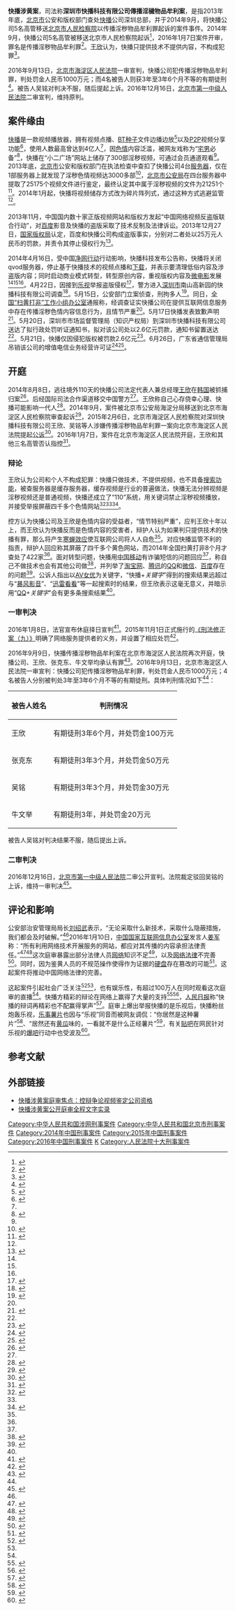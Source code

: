 {{NoteTA
|G1=IT
|1=zh-tw:影片;zh-cn:视频;
}}
{{Infobox criminal case
|名称=深圳市快播科技有限公司傳播淫穢物品牟利案
|又名=快播涉黄案
|英语=
|图片=
|图片大小=<!--只写图片宽度的像素数即可，无需添加px-->
|图片说明=
|案件背景=
|公诉机构=北京市海淀区人民检察院
|公诉日期=2015年2月6日
|被告人员=[[王欣_(1980年)|王欣]]等4人
|公诉罪名=[[传播淫秽物品牟利罪|传播淫秽物品牟利罪]]
|审理法院=北京市海淀区人民法院
|宣判日期=2016年9月13日<br>2016年12月16日
|宣判结果=快播公司处罚金1000万人民币<br>4名被告人获3年至3年6个月不等的有期徒刑
|调查机构=[[北京市公安局|北京市公安局]]
|相关证人=
}}
'''快播涉黄案'''，司法称'''深圳市快播科技有限公司傳播淫穢物品牟利案'''，是指2013年年底，[[北京市|北京市]]公安和版权部门查处[[快播|快播]]公司深圳总部，并于2014年9月，将快播公司5名高管移送[[北京市人民检察院列表|北京市人民检察院]]以传播淫秽物品牟利罪起诉的案件事件。2014年9月，快播公司5名高管被移送北京市人民检察院起诉<ref name=":3">{{Cite web|url = http://zqb.cyol.com/html/2014-09/25/nw.D110000zgqnb_20140925_5-03.htm|title = 快播公司涉黄案已 移送检察院审查起诉|accessdate = |author = |date = 2014年9月25日|publisher = 中国青年报|archive-date = 2016年2月2日|archive-url = https://web.archive.org/web/20160202043646/http://zqb.cyol.com/html/2014-09/25/nw.D110000zgqnb_20140925_5-03.htm|dead-url = no}}</ref>，2016年1月7日案件开审，罪名是传播淫秽物品牟利罪<ref name=":4">{{Cite web|url = http://www.bjnews.com.cn/news/2016/01/07/390706.html|title = 快播涉黄案今开审 CEO王欣否认指控|accessdate = |author = |date = 2016-01-07|publisher = 新京报|archive-date = 2019-09-27|archive-url = https://web.archive.org/web/20190927202057/http://www.bjnews.com.cn/news/2016/01/07/390706.html|dead-url = no}}</ref>。[[王欣_(1980年)|王欣]]认为，快播只提供技术不提供内容，不构成犯罪<ref name=":11">{{Cite web|url = http://www.js.xinhuanet.com/2016-01/08/c_1117706725.htm|title = 快播涉黄案开庭 CEO王欣等4名被告否认犯罪|accessdate = |author = 新华网-北京晨报|date = 2016年1月8日|publisher = 新华网|archive-url = https://web.archive.org/web/20160202044846/http://www.js.xinhuanet.com/2016-01/08/c_1117706725.htm|archive-date = 2016年2月2日|dead-url = yes}}</ref>。

2016年9月13日，[[北京市海淀区人民法院|北京市海淀区人民法院]]一审宣判，快播公司犯传播淫秽物品牟利罪，判处罚金人民币1000万元；而4名被告人则获3年至3年6个月不等的有期徒刑<ref name="宣判">{{Cite web|url = http://www.cankaoxiaoxi.com/society/20160913/1303133.shtml?sg_news|title = 快播涉黄案一审宣判：王欣被判刑3年6个月罚100万|accessdate = |author = 中国新闻网|date = 2016年9月13日|publisher = 参考消息网|archive-date = 2017年3月5日|archive-url = https://web.archive.org/web/20170305024524/http://www.cankaoxiaoxi.com/society/20160913/1303133.shtml?sg_news|dead-url = no}}</ref>。被告人吴铭对判决不服，随后提起上诉。2016年12月16日，[[北京市第一中级人民法院|北京市第一中级人民法院]]二审宣判，维持原判。

==案件缘由==
[[快播|快播]]是一款视频播放器，拥有视频点播、[[BT种子|BT种子]]文件边播边放<ref>{{Cite web|url = http://news.163.com/14/0502/08/9R7P614Q00014AED.html|title = 快播新浪涉黄被查：互联网底线将提高|accessdate = |author = 东方早报|date = 2014-05-02|publisher = 网易|archive-date = 2019-09-19|archive-url = https://web.archive.org/web/20190919113540/http://news.163.com/14/0502/08/9R7P614Q00014AED.html|dead-url = no}}</ref>以及[[P2p|P2P]]视频分享功能<ref name=":1">{{Cite web|url = http://news.xinhuanet.com/legal/2014-09/24/c_1112613465.htm|title = 快播涉黄案调查：一个“超牛”网站何以走向覆灭？|accessdate = |author = |date = 2014年9月24日|publisher = 新华网|archive-date = 2015年4月19日|archive-url = https://web.archive.org/web/20150419160117/http://news.xinhuanet.com/legal/2014-09/24/c_1112613465.htm|dead-url = no}}</ref>，使用人数最高曾达到4亿人<ref name=":1" />，因[[色情|色情]]内容泛滥，被网友戏称为“[[宅男|宅男]]必备”<ref name=":0">{{Cite web|url = http://news.xinhuanet.com/2014-04/17/c_1110292242.htm|title = 快播为何突然关闭服务器？涉黄现象早受诟病|accessdate = |author = |date = 2014年4月17日|publisher = 新华网|archive-date = 2014年10月1日|archive-url = https://web.archive.org/web/20141001210229/http://news.xinhuanet.com/2014-04/17/c_1110292242.htm|dead-url = no}}</ref>，快播在“小二广场”网站上储存了300部淫秽视频，可通过会员通道观看<ref name=":1" />。2013年底，[[北京市|北京市]]公安和版权部门在执法检查中查扣了快播公司4台[[服务器|服务器]]，仅在1部服务器上就发现了淫秽色情视频达3000多部<ref>{{Cite web|url = http://hn.cnr.cn/hngbit/201405/t20140516_515522513.shtml|title = "看片神器"快播涉黄被查 多名员工被刑拘|accessdate = |author = |date = 2014-05-16|publisher = 央广网|archive-date = 2016-03-06|archive-url = https://web.archive.org/web/20160306205111/http://hn.cnr.cn/hngbit/201405/t20140516_515522513.shtml|dead-url = no}}</ref>，[[北京市公安局|北京市公安局]]在四台服务器中提取了25175个视频文件进行鉴定，最终认定其中属于淫秽视频的文件为21251个<ref name=":5">{{Cite web|url = http://d.youth.cn/shrgch/201601/t20160107_7501492.htm|title = 快播公司涉黄牟利案一审开庭 淫秽视频文件为21251个|accessdate = |author = 央广网|date = 2016-01-07|publisher = 中国青年网|archive-date = 2019-09-27|archive-url = https://web.archive.org/web/20190927052308/http://d.youth.cn/shrgch/201601/t20160107_7501492.htm|dead-url = no}}</ref>。2014年1月起，快播将视频储存方式改为碎片阵列式，通过这种方式逃避监管<ref name=":1" />。

2013年11月，中国国内数十家正版视频网站和版权方发起“中国网络视频反盗版联合行动”，对[[百度|百度]]影音及快播的盗版采取了技术反制及法律诉讼。2013年12月27日，[[国家版权局|国家版权局]]认定，百度和快播公司构成盗版事实，分别对二者处以25万元人民币的罚款，并责令其停止侵权行为<ref name=chuyu>{{Cite web  |url =http://user.guancha.cn/main/content?id=6777  |title =快播王欣出狱一个月后首发微博，网友高呼王者归来  |author =  |date =2018-03-02  |publisher =观察者网  |language =  |accessdate =  |quote =  |archive-date =2019-10-19  |archive-url =https://web.archive.org/web/20191019111952/http://user.guancha.cn/main/content?id=6777  |dead-url =no  }}</ref>。

2014年4月16日，受中国[[扫黄打非·净网2014|净网行动]]行动影响，快播科技发布公告称，快播将关闭qvod服务器，停止基于快播技术的视频点播和[[下载|下载]]，并表示要清理低俗内容及涉盗版内容；同时启动商业模式转型，转型原创内容，重视版权内容及[[微电影|微电影]]发展<ref name=":1" /><ref name=":0" /><ref name=chuyu/>。4月22日，因接到[[乐视|乐视]]举报盗版侵权<ref>{{Cite web|url = http://tech.163.com/api/16/0108/20/BCR7QT8R000915BF.html|title = 贾跃亭回应举报快播：系盗版侵权投诉与涉黄无关|accessdate = |author = |date = 2016-01-08|publisher = 网易|archive-date = 2019-10-13|archive-url = https://web.archive.org/web/20191013030155/http://tech.163.com/api/16/0108/20/BCR7QT8R000915BF.html|dead-url = no}}</ref>，警方进入[[深圳市|深圳市]]南山高新园的快播科技有限公司调查<ref>{{Cite web|url = http://www.bjnews.com.cn/news/2014/04/22/314082.html|title = 快播辟谣公司被“端窝” 深圳公安称快播“涉黄”|accessdate = |author = |date = 2014-04-22|publisher = 新京报|archive-date = 2020-02-05|archive-url = https://web.archive.org/web/20200205035421/http://www.bjnews.com.cn/news/2014/04/22/314082.html|dead-url = no}}</ref>。5月15日，公安部门立案侦查，刑拘多人<ref>{{Cite web|url = http://cswbszb.chinajilin.com.cn/html/2014-05/15/content_76366.htm?div=-1|title = 快播公司涉黄被查处 相关人员已被刑拘|accessdate = |author = |date = 2014年5月15日|publisher = 城市晚报|archive-url = https://web.archive.org/web/20160131214114/http://cswbszb.chinajilin.com.cn/html/2014-05/15/content_76366.htm?div=-1|archive-date = 2016年1月31日|dead-url = yes}}</ref>。同日，[[全国“扫黄打非”工作小组办公室|全国“扫黄打非”工作小组办公室]]通报称，经调查证实快播公司在提供互联网信息服务中存在传播淫秽色情内容信息行为，且情节严重<ref name=chuyu/>。5月17日快播发表致歉声明<ref>{{Cite web|url = http://it.people.com.cn/n/2014/0519/c1009-25035197.html|title = 快播就涉黄致歉 官网只剩一则公告|accessdate = |author = |date = 2014年5月19日|publisher = 人民网|archive-date = 2016年3月4日|archive-url = https://web.archive.org/web/20160304082614/http://it.people.com.cn/n/2014/0519/c1009-25035197.html|dead-url = no}}</ref>。5月20日，深圳市市场监督管理局（知识产权局）到深圳市快播科技有限公司送达了拟行政处罚听证通知书，拟对该公司处以2.6亿元罚款，通知书留置送达<ref name=chuyu/>。5月21日，快播仅因侵犯版权被罚款2.6亿元<ref>{{Cite web|url = http://www.legaldaily.com.cn/legal_case/content/2014-05/22/content_5539861.htm?node=33812|title = 持续盗版涉黄无视行政处罚 快播公司屡教不改面临2.6亿元罚款|accessdate = |author = |date = 2014-05-22|publisher = 法制网|archive-date = 2016-02-01|archive-url = https://web.archive.org/web/20160201122626/http://www.legaldaily.com.cn/legal_case/content/2014-05/22/content_5539861.htm?node=33812|dead-url = no}}</ref>。6月26日，广东省通信管理局吊销该公司的增值电信业务经营许可证<ref>{{Cite web|url = http://legal.china.com.cn/2014-06/27/content_32793740.htm|title = 快播涉黄被吊销经营许可罚款2.6亿元 即时生效|accessdate = |author = 羊城晚报|date = 2014-06-27|publisher = 中国网|archive-date = 2016-02-01|archive-url = https://web.archive.org/web/20160201024206/http://legal.china.com.cn/2014-06/27/content_32793740.htm|dead-url = no}}</ref><ref>{{Cite web|url =http://www.chuban.cc/hw/cm/zx/zh/201409/t20140925_159479.html|title =快播涉黄案已依法移送检察机关审查起诉|accessdate =|author =中国新闻出版报|date =2014年9月25日|publisher =中国出版网|deadurl =yes|archiveurl =https://web.archive.org/web/20160130132229/http://www.chuban.cc/hw/cm/zx/zh/201409/t20140925_159479.html|archivedate =2016年1月30日}}</ref>。

== 开庭 ==
{{Wikisourcehas|北京市海淀区人民法院（2015）海刑初字第512号刑事判决书|北京市第一中级人民法院（2016）京01刑终第592号刑事裁定书}}
2014年8月8日，逃往境外110天的快播公司法定代表人兼总经理[[王欣_(1980年)|王欣]]在[[韩国|韩国]]被抓捕归案<ref name=":11">{{Cite web|url = http://www.js.xinhuanet.com/2016-01/08/c_1117706725.htm|title = 快播涉黄案开庭 CEO王欣等4名被告否认犯罪|accessdate = |author = 新华网-北京晨报|date = 2016年1月8日|publisher = 新华网|archive-url = https://web.archive.org/web/20160202044846/http://www.js.xinhuanet.com/2016-01/08/c_1117706725.htm|archive-date = 2016年2月2日|dead-url = yes}}</ref>。后经国际司法合作渠道移交中国警方<ref name=chuyu/>。王欣称自己心存侥幸心理、快播可能影响一代人<ref name=":2">{{Cite web|url = http://legal.people.com.cn/n/2014/0924/c42510-25728450.html|title = 快播CEO王欣对犯罪事实供认不讳 哽咽反思|accessdate = |author = |date = 2014年9月24日|publisher = 人民网|archive-date = 2020年2月19日|archive-url = https://web.archive.org/web/20200219171954/http://legal.people.com.cn/n/2014/0924/c42510-25728450.html|dead-url = no}}</ref>。2014年9月，案件被北京市公安局海淀分局移送到北京市海淀区人民检察院审查起诉<ref name=":34">{{Cite web|url = http://zqb.cyol.com/html/2014-09/25/nw.D110000zgqnb_20140925_5-03.htm|title = 快播公司涉黄案已 移送检察院审查起诉|accessdate = |author = |date = 2014年9月25日|publisher = 中国青年报|archive-date = 2016年2月2日|archive-url = https://web.archive.org/web/20160202043646/http://zqb.cyol.com/html/2014-09/25/nw.D110000zgqnb_20140925_5-03.htm}}</ref>，2015年2月6日，北京市海淀区人民检察院对深圳快播科技有限公司王欣、吴铭等人涉嫌传播淫秽物品牟利罪一案向北京市海淀区人民法院提起[[公诉|公诉]]<ref>{{Cite web|url = http://www.chinanews.com/fz/2015/02-06/7042829.shtml|title = 快播4名主管人员涉嫌传播淫秽物品牟利罪被公诉|accessdate = |author = |date = 2015年2月6日|publisher = 中国新闻网|archive-date = 2019年10月8日|archive-url = https://web.archive.org/web/20191008062448/http://www.chinanews.com/fz/2015/02-06/7042829.shtml|dead-url = no}}</ref>。2016年1月7日，案件在北京市海淀区人民法院开庭，王欣和其他三名高管否认指控<ref name=":44">{{Cite web|url = http://www.bjnews.com.cn/news/2016/01/07/390706.html|title = 快播涉黄案今开审 CEO王欣否认指控|accessdate = |author = |date = 2016-01-07|publisher = 新京报|archive-date = 2019-09-27|archive-url = https://web.archive.org/web/20190927202057/http://www.bjnews.com.cn/news/2016/01/07/390706.html}}</ref>。

=== 辩论 ===
王欣认为公司和个人不构成犯罪：快播只做技术，不提供视频，也不具备[[搜索引擎|搜索功能]]，被查服务器是缓存服务器，缓存视频是行业的普遍做法，快播无法分辨视频是淫秽视频还是普通视频，快播还成立了“110”系统，用关键词禁止淫秽视频播放，并接受举报屏蔽四千多个色情网站<ref name=":11">{{Cite web|url = http://www.js.xinhuanet.com/2016-01/08/c_1117706725.htm|title = 快播涉黄案开庭 CEO王欣等4名被告否认犯罪|accessdate = |author = 新华网-北京晨报|date = 2016年1月8日|publisher = 新华网|archive-url = https://web.archive.org/web/20160202044846/http://www.js.xinhuanet.com/2016-01/08/c_1117706725.htm|archive-date = 2016年2月2日|dead-url = yes}}</ref><ref name=":5" /><ref name=":7">{{Cite web|url = http://epaper.bjnews.com.cn/html/2016-01/09/content_617527.htm?div=-1|title = 快播CEO王欣被建议判刑10年以上|accessdate = |author = |date = 2016年1月9日|publisher = 新京报|archive-date = 2020年8月14日|archive-url = https://web.archive.org/web/20200814202507/http://epaper.bjnews.com.cn/html/2016-01/09/content_617527.htm?div=-1|dead-url = no}}</ref>。

控方认为快播公司及王欣是色情内容的受益者，“情节特别严重”，应判王欣十年以上，而王欣认为快播反而是色情内容的受害者，辩护人认为如果判只提供技术的快播有罪，那么将产生[[寒蝉效应|寒蝉效应]]使互联网公司将人人自危<ref name=":7" />。对应快播监管不利的指责，辩护人回应称其屏蔽了四千多个黄色网站，而2014年全国扫黄打非8个月才查处了422家<ref name=":7" />。面对转型问题，快播用[[中国移动|中国移动]]有诈骗短信的问题回应<ref name=":7" />，称自己不做技术也会有其他公司做<ref name=":8">{{Cite web|url = http://news.xinhuanet.com/info/2016-01/09/c_134992821.htm?origurl=yes|title = 快播案鉴黄师：一天最多能看800多部视频|accessdate = |author = 京华时报|date = 2016年1月9日|publisher = 新华网|archive-date = 2016年2月2日|archive-url = https://web.archive.org/web/20160202072921/http://news.xinhuanet.com/info/2016-01/09/c_134992821.htm?origurl=yes|dead-url = no}}</ref>，并列举了[[淘宝网|淘宝网]]、[[腾讯|腾讯]]的[[腾讯QQ|QQ]]和[[微信|微信]]、[[百度云|百度]]存在的问题<ref>{{Cite web|url = http://news.sina.com.cn/o/2016-01-09/doc-ifxnkvtn9653013.shtml|title = 法学家这样分析快播涉黄案 建议引入专家证人|accessdate = |author = |date = 2016-01-09|publisher = 新浪|archive-date = 2019-10-01|archive-url = https://web.archive.org/web/20191001005924/http://news.sina.com.cn/o/2016-01-09/doc-ifxnkvtn9653013.shtml|dead-url = no}}</ref>。公诉人指出以[[AV女优|AV女优]]为关键字，“快播+''关键字''”得到的搜索结果远超过与“[[暴风影音|暴风影音]]”、“[[迅雷看看|迅雷看看]]”等一起搜索时的结果，但王欣表示这毫无意义，并暗示用“[[QQ|QQ]]+''关键字''”会有更多条搜索结果<ref name=":8" />。

=== 一审判决 ===
2016年1月8日，法官宣布休庭择日宣判<ref>{{Cite web|url = http://news.cntv.cn/2016/01/10/VIDE27UkmkkJ1TB0U7OrQMKY160110.shtml|title = [晨光新视界]快播涉黄案：被告拒绝认罪 法院将择期宣判|accessdate = |author = |date = 2016年1月10日|publisher = 央视网|archive-date = 2019年10月6日|archive-url = https://web.archive.org/web/20191006014328/http://news.cntv.cn/2016/01/10/VIDE27UkmkkJ1TB0U7OrQMKY160110.shtml|dead-url = no}}</ref>。2015年11月1日正式施行的[[中华人民共和国刑法|《刑法修正案（九）》]]明确了网络服务提供者的义务，并设置了相应处罚<ref>{{Cite web|url = http://epaper.tianjinwe.com/tjrb/tjrb/2016-01/21/content_7406382.htm|title = 以快播案为视角看违法与技术的边界|accessdate = |author = |date = 2016年1月21日|publisher = 天津日报|archive-url = https://web.archive.org/web/20160129011444/http://epaper.tianjinwe.com/tjrb/tjrb/2016-01/21/content_7406382.htm|archive-date = 2016-01-29|dead-url = yes}}</ref>。

2016年9月9日，快播传播淫秽物品牟利案在北京市海淀区人民法院再次开庭，快播公司、王欣、张克东、牛文举均承认有罪<ref>{{Cite web|url=http://news.ifeng.com/a/20160909/49943572_0.shtml|title=快播涉黄案时隔8月后再审 王欣等3名高管当庭认罪|accessdate=2016-09-09|work=news.ifeng.com|archive-date=2019-10-01|archive-url=https://web.archive.org/web/20191001073056/http://news.ifeng.com/a/20160909/49943572_0.shtml|dead-url=no}}</ref>。2016年9月13日，北京市海淀区人民法院一审宣判：快播公司犯传播淫秽物品牟利罪，判处罚金人民币1000万元；4名被告人分别被判处3年至3年6个月不等的有期徒刑。具体判刑情况如下<ref name="宣判" />：
{| class="wikitable"
|-
! 被告人姓名 !! 判刑情况
|-
| 王欣 || 有期徒刑3年6个月，并处罚金100万元
|-
| 张克东 || 有期徒刑3年3个月，并处罚金50万元
|-
| 吴铭 || 有期徒刑3年3个月，并处罚金30万元
|-
| 牛文举 || 有期徒刑3年，并处罚金20万元
|}
被告人吴铭对判决结果不服，随后提出上诉。

=== 二审判决 ===
2016年12月16日，[[北京市第一中级人民法院|北京市第一中级人民法院]]二审公开宣判。法院裁定驳回吴铭的上诉，维持一审判决<ref>{{Cite web|url=http://www.chinanews.com/sh/2016/12-16/8095812.shtml|title=快播传播淫秽物品牟利案二审宣判 驳回上诉维持原判-中新网|accessdate=2016-12-17|last=chinanews|work=www.chinanews.com|archive-date=2019-09-21|archive-url=https://web.archive.org/web/20190921195511/http://www.chinanews.com/sh/2016/12-16/8095812.shtml|dead-url=no}}</ref>。

== 评论和影响 ==
公安部治安管理局局长[[刘绍武|刘绍武]]表示，“无论采取什么新技术，采取什么隐蔽措施，我们都会及时破解。”<ref name=":2" />2016年1月10日，[[中国国家互联网信息办公室|中国国家互联网信息办公室]]发言人[[姜军|姜军]]称：“所有利用网络技术开展服务的网站，都应对其传播的内容承担法律责任。”<ref>{{Cite web|url = http://www.bjnews.com.cn/news/2016/01/10/390985.html|title = 网信办谈“快播”案：所有网站都应对传播内容承担法律责任|accessdate = |author = |date = 2016-01-10|publisher = 新京报|archive-date = 2019-10-03|archive-url = https://web.archive.org/web/20191003230645/http://www.bjnews.com.cn/news/2016/01/10/390985.html|dead-url = no}}</ref><ref>{{Cite web|url = http://guancha.gmw.cn/2016-01/10/content_18436606.htm|title = 快播案为互联网法治补上一课|accessdate = |author = |date = 2016-01-10|publisher = 光明网|archive-date = 2019-10-03|archive-url = https://web.archive.org/web/20191003164904/http://guancha.gmw.cn/2016-01/10/content_18436606.htm|dead-url = no}}</ref>这次庭审暴露出部分法律人员[[互联网|网络]]知识不足<ref>{{Cite web|url = http://tech.qq.com/a/20160110/018831.htm|title = 快播涉黄案最应该反思什么？|accessdate = |author = |date = 2016年1月10日|publisher = 腾讯网|archive-date = 2019年12月5日|archive-url = https://web.archive.org/web/20191205220843/https://tech.qq.com/a/20160110/018831.htm|dead-url = no}}</ref>，以及[[网络法律|网络法律]]不完善<ref>{{Cite web|url = http://dzb.fawan.com/html/2016-01/10/content_590428.htm|title = 直播“快播案” 看清“罪与罚”|accessdate = |author = |date = 2016-01-10|publisher = 法制晚报|archive-url = https://web.archive.org/web/20160131230150/http://dzb.fawan.com/html/2016-01/10/content_590428.htm|archive-date = 2016-01-31|dead-url = yes}}</ref>。同时，因为鉴黄人员的不规范操作使得作为证据的[[硬盘|硬盘]]存在篡改的可能<ref>{{Cite web|url = http://tech.163.com/16/0110/02/BCUF7SIT000915BF.html|title = 易勺汇:快播案辩护人都是段子手 CES中国厂商扎堆|accessdate = |author = |date = 2016-01-10|publisher = 网易|archive-date = 2019-10-01|archive-url = https://web.archive.org/web/20191001073127/http://tech.163.com/16/0110/02/BCUF7SIT000915BF.html|dead-url = no}}</ref>。这起案件将推动中国网络法律的完善。

这起案件引起社会广泛关注<ref name=":10">{{Cite web|url = http://mt.sohu.com/20160114/n434524865.shtml|title = 思考：快播案之后 谁为流媒体涉黄收场？|accessdate = |author = |date = 2016-01-14|publisher = 搜狐|archive-date = 2016-02-01|archive-url = https://web.archive.org/web/20160201134830/http://mt.sohu.com/20160114/n434524865.shtml|dead-url = no}}</ref><ref name=":6" />，也有娱乐性，有超过100万人在同时观看这次庭审的直播<ref name=":10" />。快播方精彩的辩论在网络上赢得了大量的支持<ref>{{Cite web|url = http://china.huanqiu.com/article/2016-01/8349829.html|title = 快播在法庭上的反击，你回答的了吗？|accessdate = |author = |date = 2016-01-10|publisher = 环球时报|archive-date = 2016-03-03|archive-url = https://web.archive.org/web/20160303000038/http://china.huanqiu.com/article/2016-01/8349829.html|dead-url = no}}</ref><ref name=":6">{{Cite web|url =http://news.cyol.com/content/2016-01/14/content_12077348.htm|title =【舆情头条】快播案“挖”走了多少人的“心头肉”？|accessdate =|author =|date =2016-01-14|publisher =中青在线|deadurl =yes|archiveurl =https://web.archive.org/web/20160202084351/http://news.cyol.com/content/2016-01/14/content_12077348.htm|archivedate =2016-02-02|df =}}</ref>，[[人民日报|人民日报]]称“快播的辩词再精彩也不配赢得掌声”<ref>{{Cite web|url = http://www.sc.xinhuanet.com/content/2016-01/10/c_1117724064.htm|title = 人民日报：快播的辩词再精彩也不配赢得掌声|accessdate = |author = 人民网/人民日报|date = 2016-01-10|publisher = 新华网|archive-url = https://web.archive.org/web/20160201021046/http://www.sc.xinhuanet.com/content/2016-01/10/c_1117724064.htm|archive-date = 2016-02-01|dead-url = yes}}</ref>。庭审上爆出举报快播的是乐视后，快播粉丝炮轰乐视，[[乐事|乐事]][[薯片|薯片]]也因与“乐视”同音而被网友调侃：“你居然是这种薯片”<ref name="快播庭审 网友嗨了">{{Cite web|url = http://tech.qq.com/a/20160108/061221.htm|title = 快播庭审 网友嗨了：乐事躺枪 贴吧被爆|accessdate = |author = |date = 2016年1月8日|publisher = 腾讯网|archive-date = 2019年12月8日|archive-url = https://web.archive.org/web/20191208022246/https://tech.qq.com/a/20160108/061221.htm|dead-url = no}}</ref>、“居然还有[[黄瓜|黄瓜]]味的，一看就不是什么正经薯片”<ref>{{Cite web|url = http://mt.sohu.com/20160110/n434043569.shtml|title = 拒吃乐事薯片的理由|accessdate = |author = |date = 2016-01-10|publisher = 搜狐|archive-date = 2016-03-05|archive-url = https://web.archive.org/web/20160305011338/http://mt.sohu.com/20160110/n434043569.shtml|dead-url = no}}</ref>，有关[[百度贴吧|贴吧]]在网民针对乐视的[[爆吧|爆吧]]行动中也受波及<ref>{{cite news  | title = 乐视否认举报快播 连累薯片乐事贴吧被爆  | website = 南方网  | url = http://news.southcn.com/community/content/2016-01/09/content_140475315.htm  | accessdate = 2016-01-13  | date = 2016-01-09  | author = 刘璐  | archive-date = 2019-09-23  | archive-url = https://web.archive.org/web/20190923163851/http://news.southcn.com/community/content/2016-01/09/content_140475315.htm  | dead-url = no  }}</ref>。

== 参考文献 ==
{{Reflist|30em}}

== 外部链接 ==
* [http://world.hebnews.cn/2016-01/09/content_5274871.htm 快播涉黄案庭审焦点：控辩争论视频鉴定公司资格] {{Wayback|url=http://world.hebnews.cn/2016-01/09/content_5274871.htm |date=20190925201146 }}
* [http://tech.qq.com/a/20160108/062986.htm 快播涉黄案公开庭审全程文字实录]{{Wayback|url=http://tech.qq.com/a/20160108/062986.htm |date=20191209005514 }}

[[Category:中华人民共和国涉网刑事案件|Category:中华人民共和国涉网刑事案件]]
[[Category:中华人民共和国北京市刑事案件|Category:中华人民共和国北京市刑事案件]]
[[Category:2014年中国刑事案件|Category:2014年中国刑事案件]]
[[Category:2015年中国刑事案件|Category:2015年中国刑事案件]]
[[Category:2016年中国刑事案件|Category:2016年中国刑事案件]]
[[Category:中华人民共和国网络审查|K]]
[[Category:人民法院十大刑事案件|Category:人民法院十大刑事案件]]